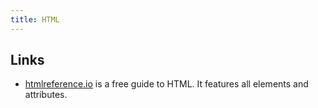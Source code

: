 ```yaml
---
title: HTML
---
```


## Links

- [htmlreference.io](https://htmlreference.io/) is a free guide to HTML. It
  features all elements and attributes.
